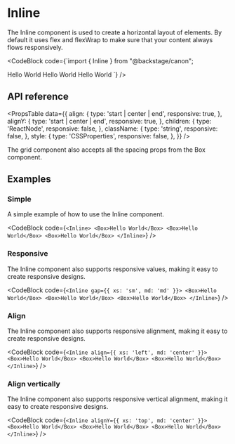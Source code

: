 
# Inline

The Inline component is used to create a horizontal layout of elements. By
default it uses flex and flexWrap to make sure that your content always flows
responsively.

<CodeBlock
  code={`import { Inline } from "@backstage/canon";

<Inline>
  <Box>Hello World</Box>
  <Box>Hello World</Box>
  <Box>Hello World</Box>
</Inline>
`} />

## API reference

<PropsTable
  data={{
    align: {
      type: 'start | center | end',
      responsive: true,
    },
    alignY: {
      type: 'start | center | end',
      responsive: true,
    },
    children: {
      type: 'ReactNode',
      responsive: false,
    },
    className: {
      type: 'string',
      responsive: false,
    },
    style: {
      type: 'CSSProperties',
      responsive: false,
    },
  }}
/>

The grid component also accepts all the spacing props from the Box component.

<PropsTable data={spacePropsList} />

## Examples

### Simple

A simple example of how to use the Inline component.

<CodeBlock
  code={`<Inline>
    <Box>Hello World</Box>
    <Box>Hello World</Box>
    <Box>Hello World</Box>
</Inline>`}
/>

### Responsive

The Inline component also supports responsive values, making it easy to create
responsive designs.

<CodeBlock
  code={`<Inline gap={{ xs: 'sm', md: 'md' }}>
    <Box>Hello World</Box>
    <Box>Hello World</Box>
    <Box>Hello World</Box>
</Inline>`}
/>

### Align

The Inline component also supports responsive alignment, making it easy to
create responsive designs.

<CodeBlock
  code={`<Inline align={{ xs: 'left', md: 'center' }}>
    <Box>Hello World</Box>
    <Box>Hello World</Box>
    <Box>Hello World</Box>
</Inline>`}
/>

### Align vertically

The Inline component also supports responsive vertical alignment, making it
easy to create responsive designs.

<CodeBlock
  code={`<Inline alignY={{ xs: 'top', md: 'center' }}>
    <Box>Hello World</Box>
    <Box>Hello World</Box>
    <Box>Hello World</Box>
</Inline>`}
/>
